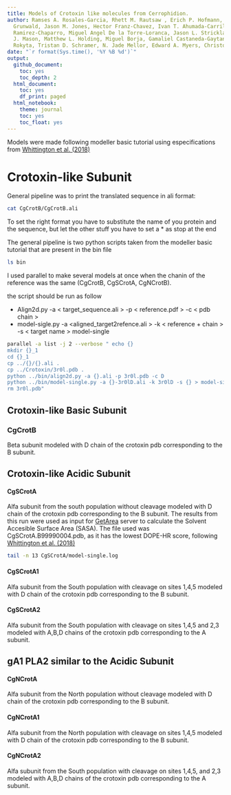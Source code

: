 ```yaml
---
title: Models of Crotoxin like molecules from Cerrophidion.
author: Ramses A. Rosales-Garcia, Rhett M. Rautsaw , Erich P. Hofmann, Christoph I.
  Grunwald, Jason M. Jones, Hector Franz-Chavez, Ivan T. Ahumada-Carrillo, Ricardo
  Ramirez-Chaparro, Miguel Angel De la Torre-Loranca, Jason L. Strickland, Andrew
  J. Mason, Matthew L. Holding, Miguel Borja, Gamaliel Castaneda-Gaytan, Darin R.
  Rokyta, Tristan D. Schramer, N. Jade Mellor, Edward A. Myers, Christopher Parkinson
date: "`r format(Sys.time(), '%Y %B %d')`"
output:
  github_document:
    toc: yes
    toc_depth: 2
  html_document:
    toc: yes
    df_print: paged
  html_notebook:
    theme: journal
    toc: yes
    toc_float: yes
---
```


Models were made following modeller basic tutorial using especifications from [Whittington et al. \(2018\)](https://academic.oup.com/mbe/article/35/4/887/4797214)

# Crotoxin-like Subunit

General pipeline was to print the translated sequence in ali format:

```bash
cat CgCrotB/CgCrotB.ali
```

To set the right format you have to substitute the name of you protein and the sequence, but let the other stuff
you have to set a * as stop at the end

The general pipeline is two python scripts taken from the modeller basic tutorial that are present in the bin file

```bash
ls bin
```

I used parallel to make several models at once when the chanin of the reference was the same (CgCrotB, CgSCrotA, CgNCrotB). 

the script should be run as follow

- Align2d.py -a < target_sequence.ali > -p < reference.pdf > -c < pdb chain >
- model-sigle.py -a <aligned_target2refence.ali > -k < reference + chain > -s < target name  > model-single


```bash
parallel -a list -j 2 --verbose " echo {}
mkdir {}_1
cd {}_1
cp ../{}/{}.ali .
cp ../Crotoxin/3r0l.pdb .
python ../bin/align2d.py -a {}.ali -p 3r0l.pdb -c D
python ../bin/model-single.py -a {}-3r0lD.ali -k 3r0lD -s {} > model-single.log
rm 3r0l.pdb"
```

## Crotoxin-like Basic Subunit

### CgCrotB

Beta subunit modeled with D chain of the crotoxin pdb corresponding to the B subunit.

## Crotoxin-like Acidic Subunit

#### CgSCrotA 

Alfa subunit from the south population without cleavage modeled with D chain of the crotoxin pdb corresponding to the B subunit. The results from this run were used as input for [GetArea](https://curie.utmb.edu/getarea.html) server to calculate the Solvent Accesible Surface Area (SASA). The file used was CgSCrotA.B99990004.pdb, as it has the lowest DOPE-HR score, following [Whittington et al. \(2018\)](https://academic.oup.com/mbe/article/35/4/887/4797214)

```bash
tail -n 13 CgSCrotA/model-single.log
```

#### CgSCrotA1

Alfa subunit from the South population with cleavage on sites 1,4,5 modeled with D chain of the crotoxin pdb corresponding to the B subunit.

#### CgSCrotA2

Alfa subunit from the South population with cleavage on sites 1,4,5 and 2,3 modeled with A,B,D chains of the crotoxin pdb corresponding to the A subunit.

## gA1 PLA2 similar to the Acidic Subunit


#### CgNCrotA

Alfa subunit from the North population without cleavage modeled with D chain of the crotoxin pdb corresponding to the B subunit.

#### CgNCrotA1

Alfa subunit from the North population with cleavage on sites 1,4,5 modeled with D chain of the crotoxin pdb corresponding to the B subunit.

#### CgNCrotA2

Alfa subunit from the South population with cleavage on sites 1,4,5, and 2,3 modeled with A,B,D chains of the crotoxin pdb corresponding to the A subunit.

